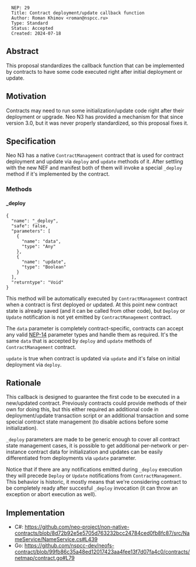 <pre>
  NEP: 29
  Title: Contract deployment/update callback function
  Author: Roman Khimov <roman@nspcc.ru>
  Type: Standard
  Status: Accepted
  Created: 2024-07-18
</pre>

==Abstract==

This proposal standardizes the callback function that can be implemented by contracts to have some code executed right after initial deployment or update.

==Motivation==

Contracts may need to run some initialization/update code right after their deployment or upgrade. Neo N3 has provided a mechanism for that since version 3.0, but it was never properly standardized, so this proposal fixes it.

==Specification==

Neo N3 has a native <code>ContractManagement</code> contract that is used for contract deployment and update via <code>deploy</code> and <code>update</code> methods of it. After settling with the new NEF and manifest both of them will invoke a special <code>_deploy</code> method if it's implemented by the contract.

===Methods===

====_deploy====

<pre>
{
  "name": "_deploy",
  "safe": false,
  "parameters": [
    {
      "name": "data",
      "type": "Any"
    },
    {
      "name": "update",
      "type": "Boolean"
    }
  ],
  "returntype": "Void"
}
</pre>

This method will be automatically executed by <code>ContractManagement</code> contract when a contract is first deployed or updated. At this point new contract state is already saved (and it can be called from other code), but <code>Deploy</code> or <code>Update</code> notification is not yet emitted by <code>ContractManagement</code> contract.

The <code>data</code> parameter is completely contract-specific, contracts can accept any valid [[obsolete/nep-14.mediawiki|NEP-14]] parameter types and handle them as required. It's the same <code>data</code> that is accepted by <code>deploy</code> and <code>update</code> methods of <code>ContractManagement</code> contract.

<code>update</code> is true when contract is updated via <code>update</code> and it's false on initial deployment via <code>deploy</code>.

==Rationale==

This callback is designed to guarantee the first code to be executed in a new/updated contract. Previously contracts could provide methods of their own for doing this, but this either required an additional code in deployment/update transaction script or an additional transaction and some special contract state management (to disable actions before some initialization).

<code>_deploy</code> parameters are made to be generic enough to cover all contract state management cases, it is possible to get additional per-network or per-instance contract data for initialization and updates can be easily differentiated from deployments via <code>update</code> parameter.

Notice that if there are any notifications emitted during <code>_deploy</code> execution they will precede <code>Deploy</code> or <code>Update</code> notifications from <code>ContractManagement</code>. This behavior is historic, it mostly means that we're considering contract to be completely ready after succesful <code>_deploy</code> invocation (it can throw an exception or abort execution as well).

==Implementation==

* C#: https://github.com/neo-project/non-native-contracts/blob/8d72b92e5e5705d763232bcc24784ced0fb8fc87/src/NameService/NameService.cs#L439
* Go: https://github.com/nspcc-dev/neofs-contract/blob/99fb86c35a48ed12017423aa4fee13f7d07fa4c0/contracts/netmap/contract.go#L79
